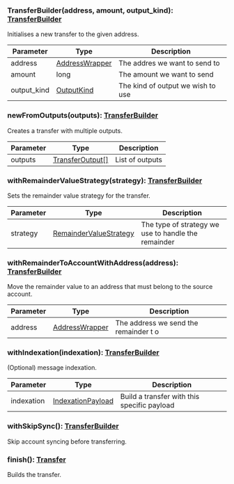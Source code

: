 ### TransferBuilder(address, amount, output_kind): [TransferBuilder](#transferbuilder)

Initialises a new transfer to the given address.

| Parameter   | Type                              | Description                       |
| ----------- | --------------------------------- | --------------------------------- |
| address     | [AddressWrapper](#addresswrapper) | The addres we want to send to     |
| amount      | long                              | The amount we want to send        |
| output_kind | [OutputKind](#outputkind)         | The kind of output we wish to use |

### newFromOutputs(outputs): [TransferBuilder](#transferbuilder)

Creates a transfer with multiple outputs.

| Parameter | Type                                | Description     |
| --------- | ----------------------------------- | --------------- |
| outputs   | [TransferOutput[]](#transferoutput) | List of outputs |

### withRemainderValueStrategy(strategy): [TransferBuilder](#transferbuilder)

Sets the remainder value strategy for the transfer.

| Parameter | Type                                              | Description                                         |
| --------- | ------------------------------------------------- | --------------------------------------------------- |
| strategy  | [RemainderValueStrategy](#remaindervaluestrategy) | The type of strategy we use to handle the remainder |

### withRemainderToAccountWithAddress(address): [TransferBuilder](#transferbuilder)

Move the remainder value to an address that must belong to the source account.

| Parameter | Type                              | Description                           |
| --------- | --------------------------------- | ------------------------------------- |
| address   | [AddressWrapper](#addresswrapper) | The address we send the remainder t o |

### withIndexation(indexation): [TransferBuilder](#transferbuilder)

(Optional) message indexation.

| Parameter  | Type                                    | Description                                 |
| ---------- | --------------------------------------- | ------------------------------------------- |
| indexation | [IndexationPayload](#indexationpayload) | Build a transfer with this specific payload |

### withSkipSync(): [TransferBuilder](#transferbuilder)

Skip account syncing before transferring.

### finish(): [Transfer](#transfer)

Builds the transfer.
